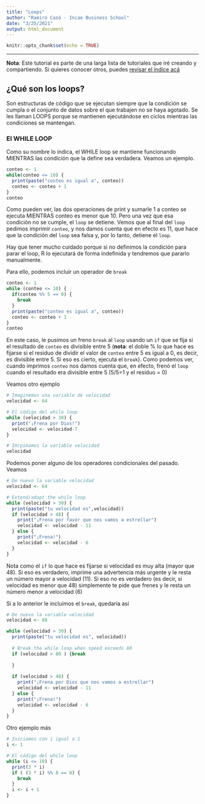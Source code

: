 ```yaml
---
title: "Loops"
author: "Ramiro Casó - Incae Business School"
date: "3/25/2021"
output: html_document
---
```


```r
knitr::opts_chunk$set(echo = TRUE)
```

-----------
**Nota**: Este tutorial es parte de una larga lista de tutoriales que iré creando y compartiendo. Si quieres conocer otros, puedes [revisar el índice acá](https://ramirocaso.github.io/learning_R/)

## ¿Qué son los loops? 
Son estructuras de código que se ejecutan siempre que la condición se cumpla o el conjunto de datos sobre el que trabajen no se haya agotado. Se les llaman LOOPS porque se mantienen ejecutándose en ciclos mientras las condiciones se mantengan. 

### El WHILE LOOP
Como su nombre lo indica, el WHILE loop se mantiene funcionando MIENTRAS las condición que la define sea verdadera. Veamos un ejemplo. 

```r
conteo <- 1
while(conteo <= 10) {
  print(paste("conteo es igual a", conteo))
  conteo <- conteo + 1
}
conteo
```

Como pueden ver, las dos operaciones de print y sumarle 1 a conteo se ejecuta MIENTRAS conteo es menor que 10. Pero una vez que esa condición no se cumple, el `loop` se detiene. 
Vemos que al final del  `loop` pedimos imprimir `conteo`, y nos damos cuenta que en efecto es 11, que hace que la condición del  `loop`  sea falsa y, por lo tanto, detiene el  `loop`. 

Hay que tener mucho cuidado porque si no definimos la condición para parar el loop, R lo ejecutará de forma indefinida y tendremos que pararlo manualmente. 

Para ello, podemos incluir un operador de `break`

```r
conteo <- 1
while (conteo <= 10) {
  if(conteo %% 5 == 0) {
    break
  }
  print(paste("conteo es igual a", conteo))
  conteo <- conteo + 1
}
conteo
```
En este caso, le pusimos un freno `break` al `loop` usando un `if` que se fija si el resultado de `conteo` es divisible entre 5 (**nota**: el doble % lo que hace es fijarse si el residuo de dividir el valor de `conteo` entre 5 es igual a 0, es decir, es divisible entre 5. Si eso es cierto, ejecuta el `break`). Como podemos ver, cuando imprimos `conteo` nos damos cuenta que, en efecto, frenó el `loop` cuando el resultado era divisible entre 5 (5/5=1 y el residuo = 0)

Veamos otro ejemplo
```r
# Imaginemos una variable de velocidad
velocidad <- 64

# El código del while loop
while (velocidad > 30) {
  print("¡Frena por Dios!")
  velocidad <- velocidad-7
}

# Imrpimamos la variable velocidad
velocidad
```
Podemos poner alguno de los operadores condicionales del pasado. Veamos
```r
# De nuevo la variable velocidad
velocidad <- 64

# Extend/adapt the while loop
while (velocidad > 30) {
  print(paste("tu velocidad es",velocidad))
  if (velocidad > 48) {
    print("¡Frena por favor que nos vamos a estrellar")
    velocidad <- velocidad - 11
  } else {
    print("¡Frena!")
    velocidad <- velocidad - 6
  }
}
```
Nota como el `if` lo que hace es fijarse si velocidad es muy alta (mayor que 48). Si eso es verdadero, imprime una advertencia más urgente y le resta un número mayor a velocidad (11). Si eso no es verdadero (es decir, si velocidad es menor que 48) simplemente te pide que frenes y le resta un número menor a velocidad (6) 

Si a lo anterior le incluímos el `break`, quedaría así

```r
# De nuevo la variable velocidad
velocidad <- 88

while (velocidad > 30) {
  print(paste("tu velocidad es", velocidad))
  
  # Break the while loop when speed exceeds 80
  if (velocidad > 80 ) {break
    
  }
  
  if (velocidad > 48) {
    print("¡Frena por Dios que nos vamos a estrellar")
    velocidad <- velocidad - 11
  } else {
    print("¡Frena!")
    velocidad <- velocidad - 6
  }
}
```

Otro ejemplo más

```r
# Iniciamos con i igual a 1 
i <- 1

# El código del while loop
while (i <= 10) {
  print(3 * i)
  if ( (3 * i) %% 8 == 0) {
    break
  }
  i <- i + 1
}
```


